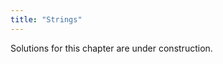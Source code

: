 ```yaml
---
title: "Strings"
---
```


::: callout-warning
Solutions for this chapter are under construction.
:::
